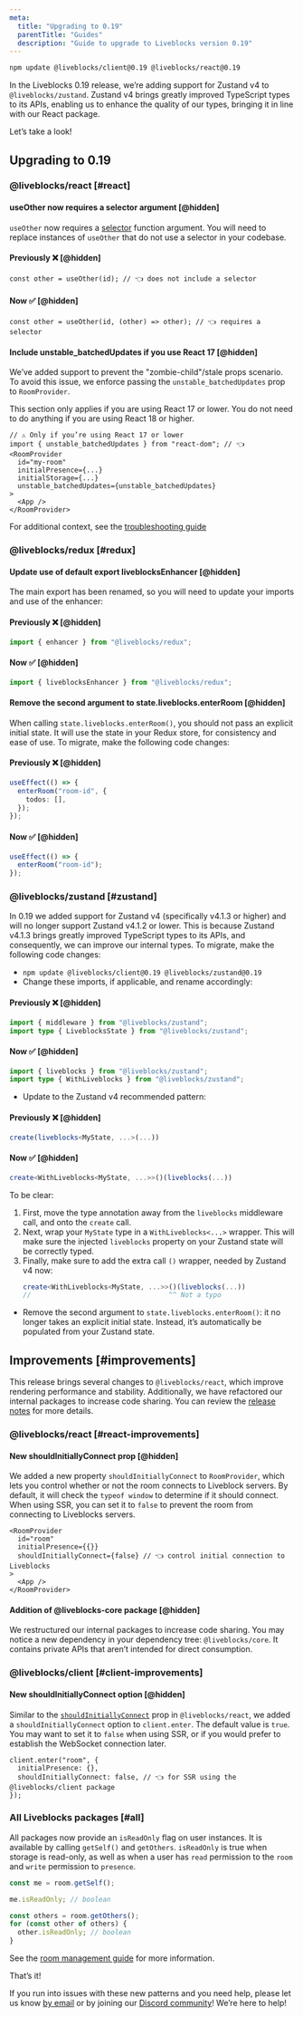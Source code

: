 ```yaml
---
meta:
  title: "Upgrading to 0.19"
  parentTitle: "Guides"
  description: "Guide to upgrade to Liveblocks version 0.19"
---
```


```bash
npm update @liveblocks/client@0.19 @liveblocks/react@0.19
```

In the Liveblocks 0.19 release, we’re adding support for Zustand v4 to
`@liveblocks/zustand`. Zustand v4 brings greatly improved TypeScript types to
its APIs, enabling us to enhance the quality of our types, bringing it in line
with our React package.

Let’s take a look!

## Upgrading to 0.19

### @liveblocks/react [#react]

#### useOther now requires a selector argument [@hidden]

`useOther` now requires a
[selector](/docs/api-reference/liveblocks-react#selectors-receive-immutable-data)
function argument. You will need to replace instances of `useOther` that do not
use a selector in your codebase.

#### Previously ❌ [@hidden]

```tsx
const other = useOther(id); // 👈 does not include a selector
```

#### Now ✅ [@hidden]

```tsx
const other = useOther(id, (other) => other); // 👈 requires a selector
```

#### Include unstable_batchedUpdates if you use React 17 [@hidden]

We’ve added support to prevent the "zombie-child"/stale props scenario. To avoid
this issue, we enforce passing the `unstable_batchedUpdates` prop to
`RoomProvider`.

<Banner title="You may not need this">

This section only applies if you are using React 17 or lower. You do not need to
do anything if you are using React 18 or higher.

</Banner>

```tsx highlight="2,8"
// ⚠️ Only if you’re using React 17 or lower
import { unstable_batchedUpdates } from "react-dom"; // 👈
<RoomProvider
  id="my-room"
  initialPresence={...}
  initialStorage={...}
  unstable_batchedUpdates={unstable_batchedUpdates}
>
  <App />
</RoomProvider>
```

For additional context, see the
[troubleshooting guide](/docs/guides/troubleshooting#stale-props-zombie-child)

### @liveblocks/redux [#redux]

#### Update use of default export liveblocksEnhancer [@hidden]

The main export has been renamed, so you will need to update your imports and
use of the enhancer:

#### Previously ❌ [@hidden]

```ts
import { enhancer } from "@liveblocks/redux";
```

#### Now ✅ [@hidden]

```ts
import { liveblocksEnhancer } from "@liveblocks/redux";
```

#### Remove the second argument to state.liveblocks.enterRoom [@hidden]

When calling `state.liveblocks.enterRoom()`, you should not pass an explicit
initial state. It will use the state in your Redux store, for consistency and
ease of use. To migrate, make the following code changes:

#### Previously ❌ [@hidden]

```ts
useEffect(() => {
  enterRoom("room-id", {
    todos: [],
  });
});
```

#### Now ✅ [@hidden]

```ts
useEffect(() => {
  enterRoom("room-id");
});
```

### @liveblocks/zustand [#zustand]

In 0.19 we added support for Zustand v4 (specifically v4.1.3 or higher) and will
no longer support Zustand v4.1.2 or lower. This is because Zustand v4.1.3 brings
greatly improved TypeScript types to its APIs, and consequently, we can improve
our internal types. To migrate, make the following code changes:

- `npm update @liveblocks/client@0.19 @liveblocks/zustand@0.19`
- Change these imports, if applicable, and rename accordingly:

#### Previously ❌ [@hidden]

```ts
import { middleware } from "@liveblocks/zustand";
import type { LiveblocksState } from "@liveblocks/zustand";
```

#### Now ✅ [@hidden]

```ts
import { liveblocks } from "@liveblocks/zustand";
import type { WithLiveblocks } from "@liveblocks/zustand";
```

- Update to the Zustand v4 recommended pattern:

#### Previously ❌ [@hidden]

```ts
create(liveblocks<MyState, ...>(...))
```

#### Now ✅ [@hidden]

```ts
create<WithLiveblocks<MyState, ...>>()(liveblocks(...))
```

To be clear:

1. First, move the type annotation away from the `liveblocks` middleware call,
   and onto the `create` call.
2. Next, wrap your `MyState` type in a `WithLiveblocks<...>` wrapper. This will
   make sure the injected `liveblocks` property on your Zustand state will be
   correctly typed.
3. Finally, make sure to add the extra call `()` wrapper, needed by Zustand v4
   now:
   ```ts
   create<WithLiveblocks<MyState, ...>>()(liveblocks(...))
   //                                  ^^ Not a typo
   ```

- Remove the second argument to `state.liveblocks.enterRoom()`: it no longer
  takes an explicit initial state. Instead, it’s automatically be populated from
  your Zustand state.

## Improvements [#improvements]

This release brings several changes to `@liveblocks/react`, which improve
rendering performance and stability. Additionally, we have refactored our
internal packages to increase code sharing. You can review the
[release notes](https://github.com/liveblocks/liveblocks/releases) for more
details.

### @liveblocks/react [#react-improvements]

#### New shouldInitiallyConnect prop [@hidden]

We added a new property `shouldInitiallyConnect` to `RoomProvider`, which lets
you control whether or not the room connects to Liveblock servers. By default,
it will check the `typeof window` to determine if it should connect. When using
SSR, you can set it to `false` to prevent the room from connecting to Liveblocks
servers.

```tsx highlight="4"
<RoomProvider
  id="room"
  initialPresence={{}}
  shouldInitiallyConnect={false} // 👈 control initial connection to Liveblocks
>
  <App />
</RoomProvider>
```

#### Addition of @liveblocks-core package [@hidden]

We restructured our internal packages to increase code sharing. You may notice a
new dependency in your dependency tree: `@liveblocks/core`. It contains private
APIs that aren’t intended for direct consumption.

### @liveblocks/client [#client-improvements]

#### New shouldInitiallyConnect option [@hidden]

Similar to the [`shouldInitiallyConnect`](#react-shouldInitiallyConnect) prop in
`@liveblocks/react`, we added a `shouldInitiallyConnect` option to
`client.enter`. The default value is `true`. You may want to set it to `false`
when using SSR, or if you would prefer to establish the WebSocket connection
later.

```tsx
client.enter("room", {
  initialPresence: {},
  shouldInitiallyConnect: false, // 👈 for SSR using the @liveblocks/client package
});
```

### All Liveblocks packages [#all]

All packages now provide an `isReadOnly` flag on user instances. It is available
by calling `getSelf()` and `getOthers`. `isReadOnly` is true when storage is
read-only, as well as when a user has `read` permission to the `room` and
`write` permission to `presence`.

```ts highlight="3,5"
const me = room.getSelf();

me.isReadOnly; // boolean

const others = room.getOthers();
for (const other of others) {
  other.isReadOnly; // boolean
}
```

See the [room management guide](/docs/guides/managing-rooms-users-permissions)
for more information.

That’s it!

If you run into issues with these new patterns and you need help, please let us
know [by email](mailto:support@liveblocks.io) or by joining our
[Discord community](/discord)! We’re here to help!

